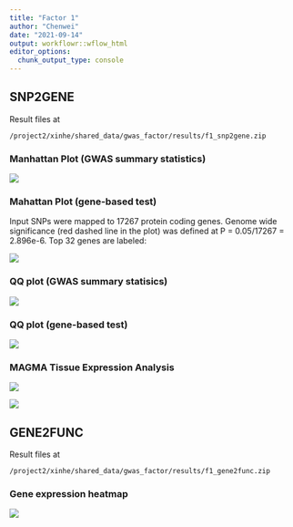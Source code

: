 ```yaml
---
title: "Factor 1"
author: "Chenwei"
date: "2021-09-14"
output: workflowr::wflow_html
editor_options:
  chunk_output_type: console
---
```


## SNP2GENE

Result files at
```
/project2/xinhe/shared_data/gwas_factor/results/f1_snp2gene.zip
```

### Manhattan Plot (GWAS summary statistics)

![](pics/f1/manhattan_FUMA_jobs144954.png)

### Mahattan Plot (gene-based test)

Input SNPs were mapped to 17267 protein coding genes. Genome wide significance (red dashed line in the plot) was defined at P = 0.05/17267 = 2.896e-6. Top 32 genes are labeled:

![](pics/f1/geneManhattan_FUMA_jobs144954.png)

### QQ plot (GWAS summary statisics)

![](pics/f1/QQplot_FUMA_jobs144954.png)

### QQ plot (gene-based test)

![](pics/f1/geneQQplot_FUMA_jobs144954.png)

### MAGMA Tissue Expression Analysis

![](pics/f1/magma_exp_gtex_v8_ts_general_avg_log2TPM_FUMA_jobs144954.png)

![](pics/f1/magma_exp_gtex_v8_ts_avg_log2TPM_FUMA_jobs144954.png)


## GENE2FUNC

Result files at
```
/project2/xinhe/shared_data/gwas_factor/results/f1_gene2func.zip
```

### Gene expression heatmap

![](pics/f1/expHeat_FUMA_gene2func.png)
